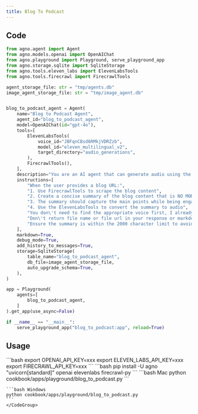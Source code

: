 ```yaml
---
title: Blog To Podcast
---
```


## Code

```python cookbook/apps/playground/blog_to_podcast.py
from agno.agent import Agent
from agno.models.openai import OpenAIChat
from agno.playground import Playground, serve_playground_app
from agno.storage.sqlite import SqliteStorage
from agno.tools.eleven_labs import ElevenLabsTools
from agno.tools.firecrawl import FirecrawlTools

agent_storage_file: str = "tmp/agents.db"
image_agent_storage_file: str = "tmp/image_agent.db"


blog_to_podcast_agent = Agent(
    name="Blog to Podcast Agent",
    agent_id="blog_to_podcast_agent",
    model=OpenAIChat(id="gpt-4o"),
    tools=[
        ElevenLabsTools(
            voice_id="JBFqnCBsd6RMkjVDRZzb",
            model_id="eleven_multilingual_v2",
            target_directory="audio_generations",
        ),
        FirecrawlTools(),
    ],
    description="You are an AI agent that can generate audio using the ElevenLabs API.",
    instructions=[
        "When the user provides a blog URL:",
        "1. Use FirecrawlTools to scrape the blog content",
        "2. Create a concise summary of the blog content that is NO MORE than 2000 characters long",
        "3. The summary should capture the main points while being engaging and conversational",
        "4. Use the ElevenLabsTools to convert the summary to audio",
        "You don\'t need to find the appropriate voice first, I already specified the voice to user",
        "Don\'t return file name or file url in your response or markdown just tell the audio was created successfully",
        "Ensure the summary is within the 2000 character limit to avoid ElevenLabs API limits",
    ],
    markdown=True,
    debug_mode=True,
    add_history_to_messages=True,
    storage=SqliteStorage(
        table_name="blog_to_podcast_agent",
        db_file=image_agent_storage_file,
        auto_upgrade_schema=True,
    ),
)

app = Playground(
    agents=[
        blog_to_podcast_agent,
    ]
).get_app(use_async=False)

if __name__ == "__main__":
    serve_playground_app("blog_to_podcast:app", reload=True)

```

## Usage

<Steps>
  <Snippet file="create-venv-step.mdx" />

  <Step title="Set your API keys">
    ```bash
    export OPENAI_API_KEY=xxx
    export ELEVEN_LABS_API_KEY=xxx
    export FIRECRAWL_API_KEY=xxx
    ```
  </Step>

  <Step title="Install libraries">
    ```bash
    pip install -U agno "uvicorn[standard]" openai elevenlabs firecrawl-py
    ```
  </Step>

  <Step title="Run Agent">
    <CodeGroup>
    ```bash Mac
    python cookbook/apps/playground/blog_to_podcast.py
    ```

    ```bash Windows
    python cookbook/apps/playground/blog_to_podcast.py
    ```
    </CodeGroup>
  </Step>
</Steps> 